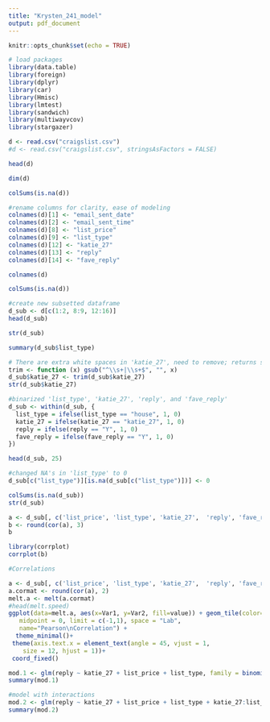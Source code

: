 ```yaml
---
title: "Krysten_241_model"
output: pdf_document
---
```


```r
knitr::opts_chunk$set(echo = TRUE)
```

```r
# load packages 
library(data.table)
library(foreign)
library(dplyr)
library(car)
library(Hmisc)
library(lmtest)
library(sandwich)
library(multiwayvcov)
library(stargazer)
```

```r
d <- read.csv("craigslist.csv")
#d <- read.csv("craigslist.csv", stringsAsFactors = FALSE)
``` 


```r
head(d)
```

```r
dim(d)
```


```r
colSums(is.na(d))
```


```r
#rename columns for clarity, ease of modeling
colnames(d)[1] <- "email_sent_date"
colnames(d)[2] <- "email_sent_time"
colnames(d)[8] <- "list_price"
colnames(d)[9] <- "list_type"
colnames(d)[12] <- "katie_27"
colnames(d)[13] <- "reply"
colnames(d)[14] <- "fave_reply"

```

```r
colnames(d)
```


```r
colSums(is.na(d))
```


```r
#create new subsetted dataframe
d_sub <- d[c(1:2, 8:9, 12:16)]
head(d_sub)

```

```r
str(d_sub)
```

```r
summary(d_sub$list_type)

```


```r
# There are extra white spaces in 'katie_27', need to remove; returns string w/o leading or trailing whitespace
trim <- function (x) gsub("^\\s+|\\s+$", "", x)
d_sub$katie_27 <- trim(d_sub$katie_27)
str(d_sub$katie_27)
```


```r
#binarized 'list_type', 'katie_27', 'reply', and 'fave_reply'
d_sub <- within(d_sub, {
  list_type = ifelse(list_type == "house", 1, 0)
  katie_27 = ifelse(katie_27 == "katie_27", 1, 0)
  reply = ifelse(reply == "Y", 1, 0)
  fave_reply = ifelse(fave_reply == "Y", 1, 0)
})

head(d_sub, 25)
```


```r
#changed NA's in 'list_type' to 0
d_sub[c("list_type")][is.na(d_sub[c("list_type")])] <- 0

colSums(is.na(d_sub))
str(d_sub)
```


```r
a <- d_sub[, c('list_price', 'list_type', 'katie_27',  'reply', 'fave_reply')]
b <- round(cor(a), 3)
b
```

```r
library(corrplot)
corrplot(b)

```


```r
#Correlations 

a <- d_sub[, c('list_price', 'list_type', 'katie_27',  'reply', 'fave_reply')]
a.cormat <- round(cor(a), 2)
melt.a <- melt(a.cormat)
#head(melt.speed)
ggplot(data=melt.a, aes(x=Var1, y=Var2, fill=value)) + geom_tile(color="white") +  scale_fill_gradient2(low = "orange", high = "dark green", mid = "white", 
   midpoint = 0, limit = c(-1,1), space = "Lab", 
   name="Pearson\nCorrelation") +
  theme_minimal()+ 
 theme(axis.text.x = element_text(angle = 45, vjust = 1, 
    size = 12, hjust = 1))+
 coord_fixed()

```


```r
mod.1 <- glm(reply ~ katie_27 + list_price + list_type, family = binomial(link = logit), data=d_sub)
summary(mod.1)
```


```r
#model with interactions
mod.2 <- glm(reply ~ katie_27 + list_price + list_type + katie_27:list_price + katie_27: list_type, family = binomial(link = logit), data=d_sub)
summary(mod.2)
```

```r

```


```r

```


```r

```